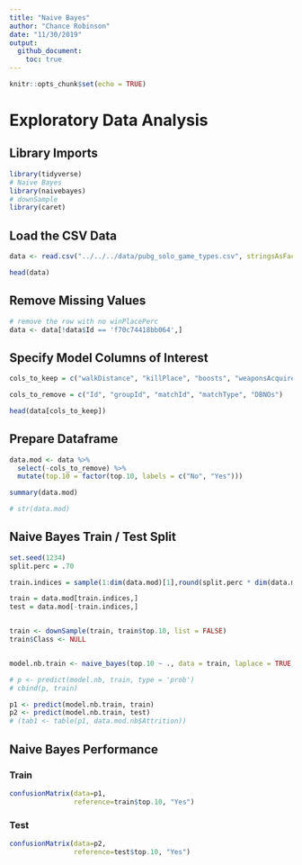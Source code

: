 ```yaml
---
title: "Naive Bayes"
author: "Chance Robinson"
date: "11/30/2019"
output: 
  github_document:
    toc: true
---
```


```r
knitr::opts_chunk$set(echo = TRUE)
```

# Exploratory Data Analysis

## Library Imports


```r
library(tidyverse)
# Naive Bayes
library(naivebayes)
# downSample
library(caret)
```



## Load the CSV Data

```r
data <- read.csv("../../../data/pubg_solo_game_types.csv", stringsAsFactors=FALSE)

```


```r
head(data)
```

## Remove Missing Values

```r
# remove the row with no winPlacePerc   
data <- data[!data$Id == 'f70c74418bb064',]
```



## Specify Model Columns of Interest

```r
cols_to_keep = c("walkDistance", "killPlace", "boosts", "weaponsAcquired", "damageDealt", "heals", "kills", "top.10")

cols_to_remove = c("Id", "groupId", "matchId", "matchType", "DBNOs")

head(data[cols_to_keep])


```


## Prepare Dataframe

```r
data.mod <- data %>%
  select(-cols_to_remove) %>%
  mutate(top.10 = factor(top.10, labels = c("No", "Yes"))) 

summary(data.mod)

# str(data.mod)

```


## Naive Bayes Train / Test Split

```r

set.seed(1234)
split.perc = .70

train.indices = sample(1:dim(data.mod)[1],round(split.perc * dim(data.mod)[1]))

train = data.mod[train.indices,]
test = data.mod[-train.indices,]


train <- downSample(train, train$top.10, list = FALSE)
train$Class <- NULL


model.nb.train <- naive_bayes(top.10 ~ ., data = train, laplace = TRUE, usekernel = TRUE)

# p <- predict(model.nb, train, type = 'prob')
# cbind(p, train)

p1 <- predict(model.nb.train, train)
p2 <- predict(model.nb.train, test)
# (tab1 <- table(p1, data.mod.nb$Attrition))

```



## Naive Bayes Performance

### Train
```r

confusionMatrix(data=p1,  
                reference=train$top.10, "Yes")

```

### Test
```r


confusionMatrix(data=p2,  
                reference=test$top.10, "Yes")

```





